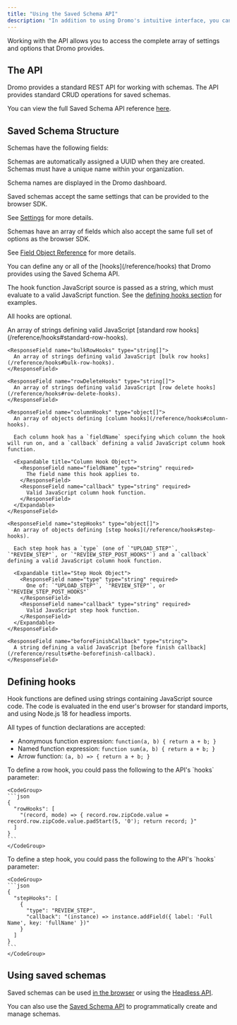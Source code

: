 ```yaml
---
title: "Using the Saved Schema API"
description: "In addition to using Dromo's intuitive interface, you can also create, edit and delete saved schemas directly via API."
---
```


Working with the API allows you to access the complete array of settings and options that Dromo provides.

## The API

Dromo provides a standard REST API for working with schemas. The API provides standard CRUD operations for saved schemas.

You can view the full Saved Schema API reference [here](/api-reference/import-schemas).

## Saved Schema Structure

Schemas have the following fields:

<ResponseField name="id" type="string">
  Schemas are automatically assigned a UUID when they are created.
</ResponseField>

<ResponseField name="name" type="string" required>
  Schemas must have a unique name within your organization.

  Schema names are displayed in the Dromo dashboard.
</ResponseField>

<ResponseField name="settings" type="Settings" required>
  Saved schemas accept the same settings that can be provided to the browser SDK.

  See [Settings](/reference/settings/settings) for more details.
</ResponseField>

<ResponseField name="fields" type="Field[]" required>
  Schemas have an array of fields which also accept the same full set of options as the browser SDK.

  See [Field Object Reference](/fields#field-object-reference) for more details.
</ResponseField>

<ResponseField name="hooks" type="object">
  You can define any or all of the [hooks](/reference/hooks) that Dromo provides using the Saved Schema API.

  The hook function JavaScript source is passed as a string, which must evaluate to a valid JavaScript function. See the [defining hooks section](#defining-hooks) for examples.

  All hooks are optional.

  <Expandable title="Hook Properties">
    <ResponseField name="rowHooks" type="string[]">
      An array of strings defining valid JavaScript [standard row hooks](/reference/hooks#standard-row-hooks).
    </ResponseField>

    <ResponseField name="bulkRowHooks" type="string[]">
      An array of strings defining valid JavaScript [bulk row hooks](/reference/hooks#bulk-row-hooks).
    </ResponseField>

    <ResponseField name="rowDeleteHooks" type="string[]">
      An array of strings defining valid JavaScript [row delete hooks](/reference/hooks#row-delete-hooks).
    </ResponseField>

    <ResponseField name="columnHooks" type="object[]">
      An array of objects defining [column hooks](/reference/hooks#column-hooks).

      Each column hook has a `fieldName` specifying which column the hook will run on, and a `callback` defining a valid JavaScript column hook function.

      <Expandable title="Column Hook Object">
        <ResponseField name="fieldName" type="string" required>
          The field name this hook applies to.
        </ResponseField>
        <ResponseField name="callback" type="string" required>
          Valid JavaScript column hook function.
        </ResponseField>
      </Expandable>
    </ResponseField>

    <ResponseField name="stepHooks" type="object[]">
      An array of objects defining [step hooks](/reference/hooks#step-hooks).

      Each step hook has a `type` (one of `"UPLOAD_STEP"`, `"REVIEW_STEP"`, or `"REVIEW_STEP_POST_HOOKS"`) and a `callback` defining a valid JavaScript column hook function.

      <Expandable title="Step Hook Object">
        <ResponseField name="type" type="string" required>
          One of: `"UPLOAD_STEP"`, `"REVIEW_STEP"`, or `"REVIEW_STEP_POST_HOOKS"`
        </ResponseField>
        <ResponseField name="callback" type="string" required>
          Valid JavaScript step hook function.
        </ResponseField>
      </Expandable>
    </ResponseField>

    <ResponseField name="beforeFinishCallback" type="string">
      A string defining a valid JavaScript [before finish callback](/reference/results#the-beforefinish-callback).
    </ResponseField>
  </Expandable>
</ResponseField>

## Defining hooks

Hook functions are defined using strings containing JavaScript source code. The code is evaluated in the end user's browser for standard imports, and using Node.js 18 for headless imports.

All types of function declarations are accepted:

- Anonymous function expression: `function(a, b) { return a + b; }`
- Named function expression: `function sum(a, b) { return a + b; }`
- Arrow function: `(a, b) => { return a + b; }`

<AccordionGroup>
  <Accordion title="Row hook example">
    To define a row hook, you could pass the following to the API's `hooks` parameter:

    <CodeGroup>
    ```json
    {
      "rowHooks": [
        "(record, mode) => { record.row.zipCode.value = record.row.zipCode.value.padStart(5, '0'); return record; }"
      ]
    }
    ```
    </CodeGroup>
  </Accordion>

  <Accordion title="Step hook example">
    To define a step hook, you could pass the following to the API's `hooks` parameter:

    <CodeGroup>
    ```json
    {
      "stepHooks": [
        {
          "type": "REVIEW_STEP",
          "callback": "(instance) => instance.addField({ label: 'Full Name', key: 'fullName' })"
        }
      ]
    }
    ```
    </CodeGroup>
  </Accordion>
</AccordionGroup>

## Using saved schemas

Saved schemas can be used [in the browser](/guides/schema-builder) or using the [Headless API](/getting-started/headless).

You can also use the [Saved Schema API](/api-reference/import-schemas) to programmatically create and manage schemas.
